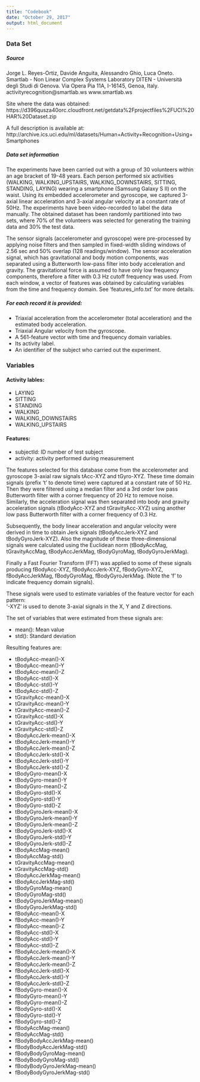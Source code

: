 ```yaml
---
title: "Codebook"
date: "October 29, 2017"
output: html_document
---
```


### Data Set
##### Source

Jorge L. Reyes-Ortiz, Davide Anguita, Alessandro Ghio, Luca Oneto.
Smartlab - Non Linear Complex Systems Laboratory
DITEN - Università degli Studi di Genova.
Via Opera Pia 11A, I-16145, Genoa, Italy.
activityrecognition@smartlab.ws
www.smartlab.ws

Site where the data was obtained:  
https://d396qusza40orc.cloudfront.net/getdata%2Fprojectfiles%2FUCI%20HAR%20Dataset.zip

A full description is available at:   
http://archive.ics.uci.edu/ml/datasets/Human+Activity+Recognition+Using+Smartphones

##### Data set information

The experiments have been carried out with a group of 30 volunteers within an age bracket of 19-48 years. Each person performed six activities (WALKING, WALKING_UPSTAIRS, WALKING_DOWNSTAIRS, SITTING, STANDING, LAYING) wearing a smartphone (Samsung Galaxy S II) on the waist. Using its embedded accelerometer and gyroscope, we captured 3-axial linear acceleration and 3-axial angular velocity at a constant rate of 50Hz. The experiments have been video-recorded to label the data manually. The obtained dataset has been randomly partitioned into two sets, where 70% of the volunteers was selected for generating the training data and 30% the test data. 

The sensor signals (accelerometer and gyroscope) were pre-processed by applying noise filters and then sampled in fixed-width sliding windows of 2.56 sec and 50% overlap (128 readings/window). The sensor acceleration signal, which has gravitational and body motion components, was separated using a Butterworth low-pass filter into body acceleration and gravity. The gravitational force is assumed to have only low frequency components, therefore a filter with 0.3 Hz cutoff frequency was used. From each window, a vector of features was obtained by calculating variables from the time and frequency domain. See 'features_info.txt' for more details. 

##### For each record it is provided:

- Triaxial acceleration from the accelerometer (total acceleration) and the estimated body acceleration.
- Triaxial Angular velocity from the gyroscope. 
- A 561-feature vector with time and frequency domain variables. 
- Its activity label. 
- An identifier of the subject who carried out the experiment.


### Variables

#### Activity lables:

- LAYING
- SITTING
- STANDING
- WALKING
- WALKING_DOWNSTAIRS
- WALKING_UPSTAIRS

#### Features: 

- subjectId: ID number of test subject                      
- activity: activity performed during measurement

The features selected for this database come from the accelerometer and gyroscope 3-axial raw signals tAcc-XYZ and tGyro-XYZ. These time domain signals (prefix 't' to denote time) were captured at a constant rate of 50 Hz. Then they were filtered using a median filter and a 3rd order low pass Butterworth filter with a corner frequency of 20 Hz to remove noise. Similarly, the acceleration signal was then separated into body and gravity acceleration signals (tBodyAcc-XYZ and tGravityAcc-XYZ) using another low pass Butterworth filter with a corner frequency of 0.3 Hz. 

Subsequently, the body linear acceleration and angular velocity were derived in time to obtain Jerk signals (tBodyAccJerk-XYZ and tBodyGyroJerk-XYZ). Also the magnitude of these three-dimensional signals were calculated using the Euclidean norm (tBodyAccMag, tGravityAccMag, tBodyAccJerkMag, tBodyGyroMag, tBodyGyroJerkMag). 

Finally a Fast Fourier Transform (FFT) was applied to some of these signals producing fBodyAcc-XYZ, fBodyAccJerk-XYZ, fBodyGyro-XYZ, fBodyAccJerkMag, fBodyGyroMag, fBodyGyroJerkMag. (Note the 'f' to indicate frequency domain signals). 

These signals were used to estimate variables of the feature vector for each pattern:  
'-XYZ' is used to denote 3-axial signals in the X, Y and Z directions.

The set of variables that were estimated from these signals are:

- mean(): Mean value
- std(): Standard deviation

Resulting features are:

- tBodyAcc-mean()-X               
- tBodyAcc-mean()-Y              
- tBodyAcc-mean()-Z               
- tBodyAcc-std()-X              
- tBodyAcc-std()-Y                
- tBodyAcc-std()-Z               
- tGravityAcc-mean()-X           
- tGravityAcc-mean()-Y           
- tGravityAcc-mean()-Z            
- tGravityAcc-std()-X            
- tGravityAcc-std()-Y             
- tGravityAcc-std()-Z            
- tBodyAccJerk-mean()-X           
- tBodyAccJerk-mean()-Y          
- tBodyAccJerk-mean()-Z          
- tBodyAccJerk-std()-X           
- tBodyAccJerk-std()-Y           
- tBodyAccJerk-std()-Z           
- tBodyGyro-mean()-X             
- tBodyGyro-mean()-Y             
- tBodyGyro-mean()-Z             
- tBodyGyro-std()-X              
- tBodyGyro-std()-Y             
- tBodyGyro-std()-Z              
- tBodyGyroJerk-mean()-X         
- tBodyGyroJerk-mean()-Y         
- tBodyGyroJerk-mean()-Z         
- tBodyGyroJerk-std()-X          
- tBodyGyroJerk-std()-Y          
- tBodyGyroJerk-std()-Z          
- tBodyAccMag-mean()             
- tBodyAccMag-std()             
- tGravityAccMag-mean()          
- tGravityAccMag-std()          
- tBodyAccJerkMag-mean()         
- tBodyAccJerkMag-std()          
- tBodyGyroMag-mean()            
- tBodyGyroMag-std()            
- tBodyGyroJerkMag-mean()        
- tBodyGyroJerkMag-std()         
- fBodyAcc-mean()-X              
- fBodyAcc-mean()-Y              
- fBodyAcc-mean()-Z              
- fBodyAcc-std()-X               
- fBodyAcc-std()-Y               
- fBodyAcc-std()-Z               
- fBodyAccJerk-mean()-X         
- fBodyAccJerk-mean()-Y         
- fBodyAccJerk-mean()-Z          
- fBodyAccJerk-std()-X           
- fBodyAccJerk-std()-Y           
- fBodyAccJerk-std()-Z      
- fBodyGyro-mean()-X           
- fBodyGyro-mean()-Y             
- fBodyGyro-mean()-Z             
- fBodyGyro-std()-X              
- fBodyGyro-std()-Y              
- fBodyGyro-std()-Z        
- fBodyAccMag-mean()             
- fBodyAccMag-std()       
- fBodyBodyAccJerkMag-mean()      
- fBodyBodyAccJerkMag-std() 
- fBodyBodyGyroMag-mean()        
- fBodyBodyGyroMag-std()    
- fBodyBodyGyroJerkMag-mean()     
- fBodyBodyGyroJerkMag-std() 
